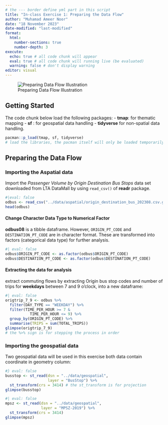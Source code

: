 ```yaml
---
# the --- border define yml part in this script
title: "In-class Exercise 1: Preparing the Data Flow"
author: "Muhamad Ameer Noor"
date: "18 November 2023"
date-modified: "last-modified"
format: 
  html:
    number-sections: true
    number-depth: 3
execute:
  echo: true # all code chunk will appear
  eval: true # all code chunk will running live (be evaluated)
  warning: false # don't display warning
editor: visual 
---
```


![Preparing Data Flow Illustration](../images/flow.png)

## Getting Started

The code chunk below load the following packages:
- **tmap**: for thematic mapping
- **sf** : for geospatial data handling
- **tidyverse** for non-spatial data handling.

```r
pacman::p_load(tmap, sf, tidyverse)
# load the libraries, the pacman itself will only be loaded temporarily
```

## Preparing the Data Flow

### Importing the Aspatial data

Import the *Passenger Volume by Origin Destination Bus Stops* data set downloaded from LTA DataMall by using `read_csv()` of **readr** package.

```r
#|eval: false
odbus <- read_csv("../data/aspatial/origin_destination_bus_202308.csv.gz")
head(odbus)
```

#### Change Character Data Type to Numerical Factor

**odbus08** is a tibble dataframe. However, `ORIGIN_PT_CODE` and `DESTINATION_PT_CODE` are in character format. These are transformed into factors (categorical data type) for further analysis.

```r
#| eval: false
odbus$ORIGIN_PT_CODE <- as.factor(odbus$ORIGIN_PT_CODE)
odbus$DESTINATION_PT_CODE <- as.factor(odbus$DESTINATION_PT_CODE)
```

#### Extracting the data for analysis

extract commuting flows by extracting Origin bus stop codes and number of trips for **weekdays** between 7 and 9 o'clock, into a new dataframe:

```r
#| eval: false
origtrip_7_9 <- odbus %>%
  filter(DAY_TYPE == "WEEKDAY") %>%
  filter(TIME_PER_HOUR >= 7 &
           TIME_PER_HOUR <= 9) %>%
  group_by(ORIGIN_PT_CODE) %>%
  summarise(TRIPS = sum(TOTAL_TRIPS))
glimpse(origtrip_7_9)
# the %>% sign is for stepping the process in order 
```

### Importing the geospatial data

Two geospatial data will be used in this exercise both data contain coordinate in geometry column:

```r
#} eval: false
busstop <- st_read(dsn = "../data/geospatial",
                   layer = "BusStop") %>%
  st_transform(crs = 3414) # the st_transform is for projection
glimpse(busstop)
```

```r
#| eval: false
mpsz <- st_read(dsn = "../data/geospatial",
                layer = "MPSZ-2019") %>%
  st_transform(crs = 3414)
glimpse(mpsz)
```
